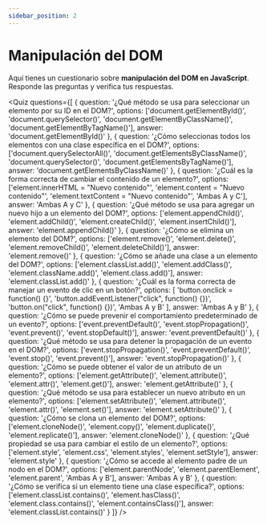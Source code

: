 ```yaml
---
sidebar_position: 2
---
```


# Manipulación del DOM

Aquí tienes un cuestionario sobre **manipulación del DOM en JavaScript**. Responde las preguntas y verifica tus respuestas.

<Quiz questions={[
  {
    question: '¿Qué método se usa para seleccionar un elemento por su ID en el DOM?',
    options: ['document.getElementById()', 'document.querySelector()', 'document.getElementByClassName()', 'document.getElementByTagName()'],
    answer: 'document.getElementById()'
  },
  {
    question: '¿Cómo seleccionas todos los elementos con una clase específica en el DOM?',
    options: ['document.querySelectorAll()', 'document.getElementsByClassName()', 'document.querySelector()', 'document.getElementsByTagName()'],
    answer: 'document.getElementsByClassName()'
  },
  {
    question: '¿Cuál es la forma correcta de cambiar el contenido de un elemento?',
    options: ['element.innerHTML = "Nuevo contenido"', 'element.content = "Nuevo contenido"', 'element.textContent = "Nuevo contenido"', 'Ambas A y C'],
    answer: 'Ambas A y C'
  },
  {
    question: '¿Qué método se usa para agregar un nuevo hijo a un elemento del DOM?',
    options: ['element.appendChild()', 'element.addChild()', 'element.createChild()', 'element.insertChild()'],
    answer: 'element.appendChild()'
  },
  {
    question: '¿Cómo se elimina un elemento del DOM?',
    options: ['element.remove()', 'element.delete()', 'element.removeChild()', 'element.deleteChild()'],
    answer: 'element.remove()'
  },
  {
    question: '¿Cómo se añade una clase a un elemento del DOM?',
    options: ['element.classList.add()', 'element.addClass()', 'element.className.add()', 'element.class.add()'],
    answer: 'element.classList.add()'
  },
  {
    question: '¿Cuál es la forma correcta de manejar un evento de clic en un botón?',
    options: [
      'button.onclick = function() {}',
      'button.addEventListener("click", function() {})',
      'button.on("click", function() {})',
      'Ambas A y B'
    ],
    answer: 'Ambas A y B'
  },
  {
    question: '¿Cómo se puede prevenir el comportamiento predeterminado de un evento?',
    options: ['event.preventDefault()', 'event.stopPropagation()', 'event.prevent()', 'event.stopDefault()'],
    answer: 'event.preventDefault()'
  },
  {
    question: '¿Qué método se usa para detener la propagación de un evento en el DOM?',
    options: ['event.stopPropagation()', 'event.preventDefault()', 'event.stop()', 'event.prevent()'],
    answer: 'event.stopPropagation()'
  },
  {
    question: '¿Cómo se puede obtener el valor de un atributo de un elemento?',
    options: ['element.getAttribute()', 'element.attribute()', 'element.attr()', 'element.get()'],
    answer: 'element.getAttribute()'
  },
  {
    question: '¿Qué método se usa para establecer un nuevo atributo en un elemento?',
    options: ['element.setAttribute()', 'element.attribute()', 'element.attr()', 'element.set()'],
    answer: 'element.setAttribute()'
  },
  {
    question: '¿Cómo se clona un elemento del DOM?',
    options: ['element.cloneNode()', 'element.copy()', 'element.duplicate()', 'element.replicate()'],
    answer: 'element.cloneNode()'
  },
  {
    question: '¿Qué propiedad se usa para cambiar el estilo de un elemento?',
    options: ['element.style', 'element.css', 'element.styles', 'element.setStyle'],
    answer: 'element.style'
  },
  {
    question: '¿Cómo se accede al elemento padre de un nodo en el DOM?',
    options: ['element.parentNode', 'element.parentElement', 'element.parent', 'Ambas A y B'],
    answer: 'Ambas A y B'
  },
  {
    question: '¿Cómo se verifica si un elemento tiene una clase específica?',
    options: ['element.classList.contains()', 'element.hasClass()', 'element.class.contains()', 'element.containsClass()'],
    answer: 'element.classList.contains()'
  }
]} />
